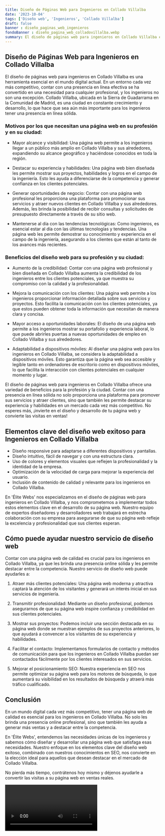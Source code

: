 ```yaml
---
title: Diseño de Páginas Web para Ingenieros en Collado Villalba
date: '2023-10-04'
tags: ['Diseño web', 'Ingenieros', 'Collado Villalba']
draft: false
banner : diseño_paginas_web_ingenieros
fondoBanner : diseño_pagina_web_colladovillalba.webp
summary: El diseño de páginas web para ingenieros en Collado Villalba es una herramienta esencial en el mundo digital actual. En un entorno cada vez más competitivo, contar con una presencia en línea efectiva se ha convertido en una necesidad para cualquier profesional, y los ingenieros no son una excepción. Collado Villalba, ubicada en la Sierra de Guadarrama en la Comunidad de Madrid, es una ciudad en constante crecimiento y desarrollo, lo que hace que sea aún más importante para los ingenieros tener una presencia en línea sólida.
---
```


## Diseño de Páginas Web para Ingenieros en Collado Villalba

El diseño de páginas web para ingenieros en Collado Villalba es una herramienta esencial en el mundo digital actual. En un entorno cada vez más competitivo, contar con una presencia en línea efectiva se ha convertido en una necesidad para cualquier profesional, y los ingenieros no son una excepción. Collado Villalba, ubicada en la Sierra de Guadarrama en la Comunidad de Madrid, es una ciudad en constante crecimiento y desarrollo, lo que hace que sea aún más importante para los ingenieros tener una presencia en línea sólida.

### Motivos por los que necesitan una página web en su profesión y en su ciudad:

- Mayor alcance y visibilidad: Una página web permite a los ingenieros llegar a un público más amplio en Collado Villalba y sus alrededores, expandiendo su alcance geográfico y haciéndose conocidos en toda la región. 

- Destacar su experiencia y habilidades: Una página web bien diseñada les permite mostrar sus proyectos, habilidades y logros en el campo de la ingeniería. Esto les ayuda a diferenciarse de la competencia y generar confianza en los clientes potenciales.

- Generar oportunidades de negocio: Contar con una página web profesional les proporciona una plataforma para promocionar sus servicios y atraer nuevos clientes en Collado Villalba y sus alrededores. Además, les brinda la posibilidad de recibir consultas y solicitudes de presupuesto directamente a través de su sitio web.

- Mantenerse al día con las tendencias tecnológicas: Como ingenieros, es esencial estar al día con las últimas tecnologías y tendencias. Una página web les permite demostrar su conocimiento y experiencia en el campo de la ingeniería, asegurando a los clientes que están al tanto de los avances más recientes.

### Beneficios del diseño web para su profesión y su ciudad:

- Aumento de la credibilidad: Contar con una página web profesional y bien diseñada en Collado Villalba aumenta la credibilidad de los ingenieros entre los clientes potenciales, ya que muestra su compromiso con la calidad y la profesionalidad.

- Mejora la comunicación con los clientes: Una página web permite a los ingenieros proporcionar información detallada sobre sus servicios y proyectos. Esto facilita la comunicación con los clientes potenciales, ya que estos pueden obtener toda la información que necesitan de manera clara y concisa.

- Mayor acceso a oportunidades laborales: El diseño de una página web permite a los ingenieros mostrar su portafolio y experiencia laboral, lo que puede abrirles puertas a nuevas oportunidades de empleo en Collado Villalba y sus alrededores.

- Adaptabilidad a dispositivos móviles: Al diseñar una página web para los ingenieros en Collado Villalba, se considera la adaptabilidad a dispositivos móviles. Esto garantiza que la página web sea accesible y legible tanto en ordenadores de escritorio como en dispositivos móviles, lo que facilita la interacción con clientes potenciales en cualquier momento y lugar.

El diseño de páginas web para ingenieros en Collado Villalba ofrece una variedad de beneficios para la profesión y la ciudad. Contar con una presencia en línea sólida no solo proporciona una plataforma para promover sus servicios y atraer clientes, sino que también les permite destacar su experiencia y habilidades en un mercado cada vez más competitivo. No esperes más, ¡invierte en el diseño y desarrollo de tu página web y convierte las visitas en ventas!

<GifSeo />

<Cta />

## Elementos clave del diseño web exitoso para Ingenieros en Collado Villalba

- Diseño responsive para adaptarse a diferentes dispositivos y pantallas.
- Diseño intuitivo, fácil de navegar y con una estructura clara.
- Uso de colores y elementos visuales que reflejen la profesionalidad y la identidad de la empresa.
- Optimización de la velocidad de carga para mejorar la experiencia del usuario.
- Inclusión de contenido de calidad y relevante para los ingenieros en Collado Villalba.

En 'Élite Webs' nos especializamos en el diseño de páginas web para ingenieros en Collado Villalba, y nos comprometemos a implementar todos estos elementos clave en el desarrollo de su página web. Nuestro equipo de expertos diseñadores y desarrolladores web trabajará en estrecha colaboración con su empresa para asegurarse de que su página web refleje la excelencia y profesionalidad que sus clientes esperan.

## Cómo puede ayudar nuestro servicio de diseño web

Contar con una página web de calidad es crucial para los ingenieros en Collado Villalba, ya que les brinda una presencia online sólida y les permite destacar entre la competencia. Nuestro servicio de diseño web puede ayudarles a:

1. Atraer más clientes potenciales: Una página web moderna y atractiva captará la atención de los visitantes y generará un interés inicial en sus servicios de ingeniería.

2. Transmitir profesionalidad: Mediante un diseño profesional, podemos asegurarnos de que su página web inspire confianza y credibilidad en sus clientes potenciales.

3. Mostrar sus proyectos: Podemos incluir una sección destacada en su página web donde se muestran ejemplos de sus proyectos anteriores, lo que ayudará a convencer a los visitantes de su experiencia y habilidades.

4. Facilitar el contacto: Implementamos formularios de contacto y métodos de comunicación para que los ingenieros en Collado Villalba puedan ser contactados fácilmente por los clientes interesados en sus servicios.

5. Mejorar el posicionamiento SEO: Nuestra experiencia en SEO nos permite optimizar su página web para los motores de búsqueda, lo que aumentará su visibilidad en los resultados de búsqueda y atraerá más tráfico cualificado.

## Conclusión

En un mundo digital cada vez más competitivo, tener una página web de calidad es esencial para los ingenieros en Collado Villalba. No solo les brinda una presencia online profesional, sino que también les ayuda a generar más ventas y a destacar entre la competencia.

En 'Élite Webs', entendemos las necesidades únicas de los ingenieros y sabemos cómo diseñar y desarrollar una página web que satisfaga esas necesidades. Nuestro enfoque en los elementos clave del diseño web exitoso, combinado con nuestros conocimientos en SEO, nos convierte en la elección ideal para aquellos que desean destacar en el mercado de Collado Villalba.

No pierda más tiempo, contrátenos hoy mismo y déjenos ayudarle a convertir las visitas a su página web en ventas reales.

<Video />

<CtaBot job='Ingenieros' city='Collado Villalba'/>

<Gmaps query='Collado Villalba+españa+maps' />